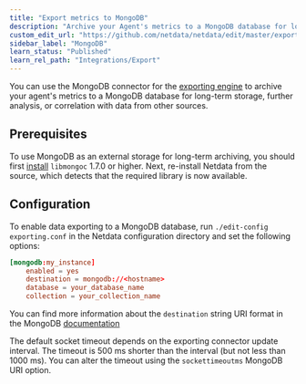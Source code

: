 ```yaml
---
title: "Export metrics to MongoDB"
description: "Archive your Agent's metrics to a MongoDB database for long-term storage, further analysis, or correlation with data from other sources."
custom_edit_url: "https://github.com/netdata/netdata/edit/master/exporting/mongodb/README.md"
sidebar_label: "MongoDB"
learn_status: "Published"
learn_rel_path: "Integrations/Export"
---
```



You can use the MongoDB connector for
the [exporting engine](/docs/nightly/integrations/export) to archive your agent's
metrics to a MongoDB database for long-term storage, further analysis, or correlation with data from other sources.

## Prerequisites

To use MongoDB as an external storage for long-term archiving, you should first
[install](http://mongoc.org/libmongoc/current/installing.html) `libmongoc` 1.7.0 or higher. Next, re-install Netdata
from the source, which detects that the required library is now available.

## Configuration

To enable data exporting to a MongoDB database, run `./edit-config exporting.conf` in the Netdata configuration
directory and set the following options:

```conf
[mongodb:my_instance]
    enabled = yes
    destination = mongodb://<hostname>
    database = your_database_name
    collection = your_collection_name
```

You can find more information about the `destination` string URI format in the MongoDB
[documentation](https://docs.mongodb.com/manual/reference/connection-string/)

The default socket timeout depends on the exporting connector update interval. The timeout is 500 ms shorter than the
interval (but not less than 1000 ms). You can alter the timeout using the `sockettimeoutms` MongoDB URI option.


